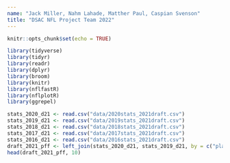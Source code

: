 ```yaml
---
name: "Jack Miller, Nahm Lahade, Matther Paul, Caspian Svenson"
title: "DSAC NFL Project Team 2022"
---
```


```r
knitr::opts_chunk$set(echo = TRUE)
```

```r
library(tidyverse)
library(tidyr)
library(readr)
library(dplyr)
library(broom)
library(knitr)
library(nflfastR)
library(nflplotR)
library(ggrepel)
```

```r
stats_2020_d21 <- read.csv("data/2020stats_2021draft.csv")
stats_2019_d21 <- read.csv("data/2019stats_2021draft.csv")
stats_2018_d21 <- read.csv("data/2018stats_2021draft.csv")
stats_2017_d21 <- read.csv("data/2017stats_2021draft.csv")
stats_2016_d21 <- read.csv("data/2016stats_2021draft.csv")
draft_2021_pff <- left_join(stats_2020_d21, stats_2019_d21, by = c("player_id", "player", "position", "team_name"), suffix = c(".final", ".2ndlast"))
head(draft_2021_pff, 10)
```


